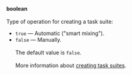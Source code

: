**boolean**<br/><br/>Type of operation for creating a task suite:

- `true` — Automatic ("smart mixing").
- `false` — Manually.<br/><br/>The default value is `false`.<br/><br/>More information about [creating task suites](/docs/guide/pool-main).